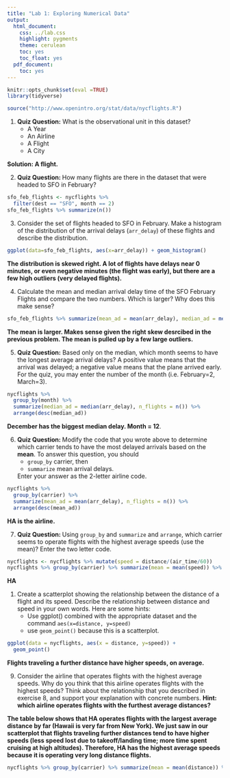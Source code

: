 ```yaml
---
title: "Lab 1: Exploring Numerical Data"
output:
  html_document:
    css: ../lab.css
    highlight: pygments
    theme: cerulean
    toc: yes
    toc_float: yes
  pdf_document:
    toc: yes
---
```


```r
knitr::opts_chunk$set(eval =TRUE)
library(tidyverse)
```

```r
source("http://www.openintro.org/stat/data/nycflights.R")
```


1. **Quiz Question:** What is the observational unit in this dataset? 
<ul>
  <li>A Year</li>
  <li>An Airline</li>
  <li>A Flight</li>
  <li>A City</li>
</ul>

**Solution: A flight.**


2. **Quiz Question: ** How many flights are there in the dataset that were headed to SFO in February? 

```r
sfo_feb_flights <- nycflights %>%
  filter(dest == "SFO", month == 2)
sfo_feb_flights %>% summarize(n())
```

3. Consider the set of flights headed to SFO in February. Make a histogram of the distribution of the arrival delays (`arr_delay`) of these flights and describe the distribution. 

```r
ggplot(data=sfo_feb_flights, aes(x=arr_delay)) + geom_histogram()
```

**The distribution is skewed right. A lot of flights have delays near 0 minutes, or even negative minutes (the flight was early), but there are a few high outliers (very delayed flights).**

4. Calculate the mean and median arrival delay time of the SFO February Flights and compare the two numbers. Which is larger? Why does this make sense? 

```r
sfo_feb_flights %>% summarize(mean_ad = mean(arr_delay), median_ad = median(arr_delay))
```

**The mean is larger. Makes sense given the right skew desrcibed in the previous problem. The mean is pulled up by a few large outliers.**

5.  **Quiz Question:** Based only on the median, which month seems to have the longest average arrival delays? A positive value means that the arrival was delayed; a negative value means that the plane arrived early. For the quiz, you may enter the number of the month (i.e. February=2, March=3). 


```r
nycflights %>%
  group_by(month) %>%
  summarize(median_ad = median(arr_delay), n_flights = n()) %>%
  arrange(desc(median_ad))
```

**December has the biggest median delay. Month = 12**. 


6. <b> Quiz Question: </b> Modify the code that you wrote above to determine which carrier tends to have the most delayed arrivals based on the **mean**. To answer this question, you should
<ul>
  <li> `group_by` carrier, then </li>
  <li> `summarize` mean arrival delays.</li>
</ul>
Enter your answer as the 2-letter airline code. 

```r
nycflights %>%
  group_by(carrier) %>%
  summarize(mean_ad = mean(arr_delay), n_flights = n()) %>%
  arrange(desc(mean_ad))
```

**HA is the airline. **

7. **Quiz Question: ** Using `group_by` and `summarize` and `arrange`, which carrier seems to operate flights with the highest average speeds (use the mean)? Enter the two letter code. 

```r
nycflights <- nycflights %>% mutate(speed = distance/(air_time/60))
nycflights %>% group_by(carrier) %>% summarize(mean = mean(speed)) %>% arrange(desc(mean))
```

**HA**

1. Create a scatterplot showing the relationship between the distance of a flight and its speed. Describe the relationship between distance and speed in your own words. Here are some hints:
<ul>
 <li> Use ggplot() combined with the appropriate dataset and the command ``aes(x=distance, y=speed)`` </li>
 <li> use ``geom_point()`` because this is a scatterplot. </li> 
</ul>

```r
ggplot(data = nycflights, aes(x = distance, y=speed)) +
  geom_point()
```

**Flights traveling a further distance have higher speeds, on average.**

9. Consider the airline that operates flights with the highest average speeds. Why do you think that this airline operates flights with the highest speeds? Think about the relationship that you described in exercise 8, and support your explanation with concrete numbers. **Hint: which airline operates flights with the furthest average distances?**

**The table below shows that HA operates flights with the largest average distance by far (Hawaii is very far from New York). We just saw in our scatterplot that flights traveling further distances tend to have higher speeds (less speed lost due to takeoff/landing time; more time spent cruising at high altitudes). Therefore, HA has the highest average speeds because it is operating very long distance flights.**

```r
nycflights %>% group_by(carrier) %>% summarize(mean = mean(distance)) %>% arrange(desc(mean))
```
